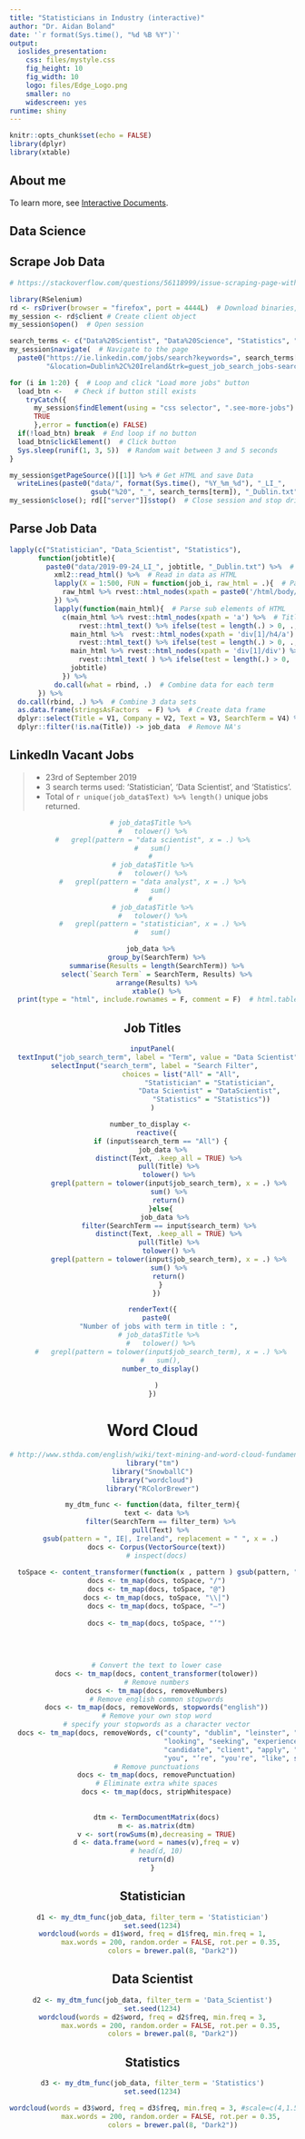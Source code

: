 ```yaml
---
title: "Statisticians in Industry (interactive)"
author: "Dr. Aidan Boland"
date: '`r format(Sys.time(), "%d %B %Y")`'
output:
  ioslides_presentation:
    css: files/mystyle.css
    fig_height: 10
    fig_width: 10
    logo: files/Edge_Logo.png
    smaller: no
    widescreen: yes
runtime: shiny
---
```


```r
knitr::opts_chunk$set(echo = FALSE)
library(dplyr)
library(xtable)
```

## About me



To learn more, see [Interactive Documents](http://rmarkdown.rstudio.com/authoring_shiny.html).





## Data Science







## Scrape Job Data  {.smaller}

```r
# https://stackoverflow.com/questions/56118999/issue-scraping-page-with-load-more-button-with-rvest
```

```r
library(RSelenium)
rd <- rsDriver(browser = "firefox", port = 4444L)  # Download binaries, start driver
my_session <- rd$client # Create client object
my_session$open()  # Open session

search_terms <- c("Data%20Scientist", "Data%20Science", "Statistics", "Statistician"); term = 1
my_session$navigate(  # Navigate to the page
  paste0("https://ie.linkedin.com/jobs/search?keywords=", search_terms[term], 
         "&location=Dublin%2C%20Ireland&trk=guest_job_search_jobs-search-bar_search-submit&redirect=false&position=1&pageNum=0"))

for (i in 1:20) {  # Loop and click "Load more jobs" button
  load_btn <-   # Check if button still exists 
    tryCatch({
      my_session$findElement(using = "css selector", ".see-more-jobs")
      TRUE
      },error = function(e) FALSE)
  if(!load_btn) break  # End loop if no button
  load_btn$clickElement()  # Click button
  Sys.sleep(runif(1, 3, 5))  # Random wait between 3 and 5 seconds
}

my_session$getPageSource()[[1]] %>% # Get HTML and save Data
  writeLines(paste0("data/", format(Sys.time(), "%Y_%m_%d"), "_LI_", 
                    gsub("%20", "_", search_terms[term]), "_Dublin.txt"))  
my_session$close(); rd[["server"]]$stop()  # Close session and stop driver
```


## Parse Job Data {.smaller}

```r
lapply(c("Statistician", "Data_Scientist", "Statistics"),
       function(jobtitle){
         paste0("data/2019-09-24_LI_", jobtitle, "_Dublin.txt") %>%  # Filename
           xml2::read_html() %>%  # Read in data as HTML
           lapply(X = 1:500, FUN = function(job_i, raw_html = .){  # Parse Initial HTML
             raw_html %>% rvest::html_nodes(xpath = paste0('/html/body/main/div/section/ul/li[', job_i,']'))
           }) %>%
           lapply(function(main_html){  # Parse sub elements of HTML
             c(main_html %>% rvest::html_nodes(xpath = 'a') %>%  # Title
                 rvest::html_text() %>% ifelse(test = length(.) > 0, ., NA),
               main_html %>%  rvest::html_nodes(xpath = 'div[1]/h4/a') %>%  # Company
                 rvest::html_text() %>% ifelse(test = length(.) > 0, ., NA),
               main_html %>% rvest::html_nodes(xpath = 'div[1]/div') %>%  # Description
                 rvest::html_text( ) %>% ifelse(test = length(.) > 0, ., NA),
               jobtitle)
             }) %>% 
           do.call(what = rbind, .)  # Combine data for each term
       }) %>%
  do.call(rbind, .) %>%  # Combine 3 data sets
  as.data.frame(stringsAsFactors  = F) %>%  # Create data frame
  dplyr::select(Title = V1, Company = V2, Text = V3, SearchTerm = V4) %>%  # Rename variables
  dplyr::filter(!is.na(Title)) -> job_data  # Remove NA's
```


## LinkedIn Vacant Jobs {.build}

> - 23rd of September 2019
> - 3 search terms used: 'Statistician', 'Data Scientist', and 'Statistics'.
> - Total of `r unique(job_data$Text) %>% length()` unique jobs returned.


<center>
```r

# job_data$Title %>% 
#   tolower() %>%
#   grepl(pattern = "data scientist", x = .) %>%
#   sum()
# 
# job_data$Title %>%
#   tolower() %>%
#   grepl(pattern = "data analyst", x = .) %>%
#   sum()
# 
# job_data$Title %>%
#   tolower() %>%
#   grepl(pattern = "statistician", x = .) %>%
#   sum()

job_data %>% 
  group_by(SearchTerm) %>%
  summarise(Results = length(SearchTerm)) %>%
  select(`Search Term` = SearchTerm, Results) %>%
  arrange(Results) %>%
  xtable() %>%
  print(type = "html", include.rownames = F, comment = F)  # html.table.attributes = 'align="center", width=50%'


```
<center/>

## Job Titles

```r
inputPanel(
  textInput("job_search_term", label = "Term", value = "Data Scientist"),
  selectInput("search_term", label = "Search Filter", 
              choices = list("All" = "All",
                             "Statistician" = "Statistician", 
                             "Data Scientist" = "DataScientist", 
                             "Statistics" = "Statistics"))
)

number_to_display <- 
  reactive({
    if (input$search_term == "All") {
      job_data %>% 
        distinct(Text, .keep_all = TRUE) %>%
        pull(Title) %>%
        tolower() %>%
        grepl(pattern = tolower(input$job_search_term), x = .) %>%
        sum() %>%
        return()
    }else{
      job_data %>%
        filter(SearchTerm == input$search_term) %>%
        distinct(Text, .keep_all = TRUE) %>%
        pull(Title) %>%
        tolower() %>%
        grepl(pattern = tolower(input$job_search_term), x = .) %>%
        sum() %>%
        return()
    }
  })

renderText({
  paste0(
    "Number of jobs with term in title : ", 
    # job_data$Title %>% 
    #   tolower() %>%
    #   grepl(pattern = tolower(input$job_search_term), x = .) %>%
    #   sum(),
    number_to_display()
    
  )
})
```


# Word Cloud

```r
# http://www.sthda.com/english/wiki/text-mining-and-word-cloud-fundamentals-in-r-5-simple-steps-you-should-know
library("tm")
library("SnowballC")
library("wordcloud")
library("RColorBrewer")

my_dtm_func <- function(data, filter_term){
  text <- data %>%
    filter(SearchTerm == filter_term) %>%
    pull(Text) %>%
    gsub(pattern = ", IE|, Ireland", replacement = " ", x = .)
  docs <- Corpus(VectorSource(text))
  # inspect(docs)
  
  toSpace <- content_transformer(function(x , pattern ) gsub(pattern, " ", x))
  docs <- tm_map(docs, toSpace, "/")
  docs <- tm_map(docs, toSpace, "@")
  docs <- tm_map(docs, toSpace, "\\|")
  docs <- tm_map(docs, toSpace, "–")
  
  docs <- tm_map(docs, toSpace, "’")
  
  
  
  
  # Convert the text to lower case
  docs <- tm_map(docs, content_transformer(tolower))
  # Remove numbers
  docs <- tm_map(docs, removeNumbers)
  # Remove english common stopwords
  docs <- tm_map(docs, removeWords, stopwords("english"))
  # Remove your own stop word
  # specify your stopwords as a character vector
  docs <- tm_map(docs, removeWords, c("county", "dublin", "leinster", "years’", "months", "month", "weeks", "week", "days", "ago", "agoeasy", "easy",
                                      "looking", "seeking", "experience", "will", "join", "currently",
                                      "candidate", "client", "apply", "ideally", "need", "dublinheads",
                                      "you", "’re", "you're", "like", stopwords("en"))) 
  # Remove punctuations
  docs <- tm_map(docs, removePunctuation)
  # Eliminate extra white spaces
  docs <- tm_map(docs, stripWhitespace)
  
  
  dtm <- TermDocumentMatrix(docs)
  m <- as.matrix(dtm)
  v <- sort(rowSums(m),decreasing = TRUE)
  d <- data.frame(word = names(v),freq = v)
  # head(d, 10)
  return(d)
}
```


## Statistician 

```r
d1 <- my_dtm_func(job_data, filter_term = 'Statistician')
set.seed(1234)
wordcloud(words = d1$word, freq = d1$freq, min.freq = 1,
          max.words = 200, random.order = FALSE, rot.per = 0.35, 
          colors = brewer.pal(8, "Dark2"))
```

## Data Scientist

```r
d2 <- my_dtm_func(job_data, filter_term = 'Data_Scientist')
set.seed(1234)
wordcloud(words = d2$word, freq = d2$freq, min.freq = 3,
          max.words = 200, random.order = FALSE, rot.per = 0.35, 
          colors = brewer.pal(8, "Dark2"))
```

## Statistics

```r
d3 <- my_dtm_func(job_data, filter_term = 'Statistics')
set.seed(1234)

wordcloud(words = d3$word, freq = d3$freq, min.freq = 3, #scale=c(4,1.5),
          max.words = 200, random.order = FALSE, rot.per = 0.35, 
          colors = brewer.pal(8, "Dark2"))
```

